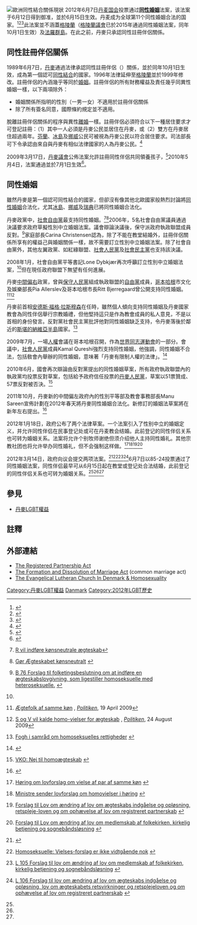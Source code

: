 [[Image:Same-sex marriage map Europe detailed.svg|right|thumb|'''歐洲同性結合關係現狀'''
{{legend|#002255|承認同性婚姻}}
{{legend|#00ffde|承认外国婚姻}}
{{legend|#0066FF|其他类型同性伴侣关系}}
{{legend|#AACCFF|非注册同居}}
{{legend|#cccccc|不承认}}
{{legend|#D40000|宪法限定婚姻为异性夫妇}}]]
{{SSU}}
2012年6月7日[[丹麦国会|丹麦国会]]投票通过'''[[同性婚姻|同性婚姻]]'''法案，该法案于6月12日得到御准，並於6月15日生效。丹麦成为全球第11个同性婚姻合法的国家。<ref name="#1">{{Cite web |url=http://cphpost.dk/news/national/updated-gay-marriage-legalised |title=Gay marriage legalised |accessdate=2012-06-08 |archive-date=2012-08-18 |archive-url=https://web.archive.org/web/20120818162542/http://cphpost.dk/news/national/updated-gay-marriage-legalised |dead-url=yes }}</ref><ref name="#2">{{Cite web |url=http://www.washingtonpost.com/world/europe/danish-lawmakers-approve-church-weddings-for-same-sex-couples/2012/06/07/gJQAcOAxKV_story.html |title=Danish lawmakers approve church weddings for same-sex couples |accessdate=2012-06-08 |archive-date=2018-12-11 |archive-url=https://web.archive.org/web/20181211120134/https://www.washingtonpost.com/world/europe/danish-lawmakers-approve-church-weddings-for-same-sex-couples/2012/06/07/gJQAcOAxKV_story.html |dead-url=no }}</ref><ref name="#3">{{Cite web |url=http://www.dailytelegraph.com.au/news/breaking-news/denmark-approves-gay-weddings-in-church/story-e6freuyi-1226388155168 |title=Denmark approves gay weddings in church |accessdate=2012-06-08 |archive-date=2012-11-10 |archive-url=https://web.archive.org/web/20121110173750/http://www.dailytelegraph.com.au/news/breaking-news/denmark-approves-gay-weddings-in-church/story-e6freuyi-1226388155168 |dead-url=no }}</ref>此法案並不涵蓋[[格陵蘭|格陵蘭]]（[[格陵蘭議會|格陵蘭議會]]已於2015年通過同性婚姻法案，同年10月1日生效）及[[法羅群島|法羅群島]]。在此之前，丹麥只承認同性註冊伴侶關係。

== 同性註冊伴侶關係 ==
1989年6月7日，[[丹麥|丹麥]]通過法律承認同性註冊伴侶（{{lang-da|registreret partnerskab}}）關係，並於同年10月1日生效，成為第一個認可[[同性結合|同性結合]]的國家。1996年法律延伸至[[格陵蘭註冊伴侶關係|格陵蘭]]並於1999年修改。註冊伴侶的內涵幾乎等同於[[婚姻|婚姻]]。註冊伴侶的所有財務權益及責任幾乎同異性婚姻一樣，以下兩項除外：

* 婚姻關係所指明的性別（一男一女）不適用於註冊伴侶關係
* 除了所有簽名同意，國際條約規定並不適用。

脫離註冊伴侶關係的程序與異性[[離婚|離婚]]一樣。註冊伴侶必須符合以下一種居住要求才可登記註冊：（1）其中一人必須是丹麥公民並居住在丹麥，或（2）雙方在丹麥居住超過兩年。[[芬蘭|芬蘭]]、[[冰島|冰島]]及[[挪威|挪威]]公民可被視為丹麥公民以符合居住要求。司法部長可下令承認由來自與丹麥有相似法律國家的人為丹麥公民。<ref>{{cite web |url=http://books.google.com/books?id=mcI7C7JgtDMC&pg=PA215&lpg=PA215&dq=denmark+registered+partnership+1999&source=web&ots=4qs6mrPJns&sig=wzA9Ta24DWY3i3wMSXPNlcLtDXI&hl=en |title=Act on Registered Partnerships, as amended |accessdate=2011-07-10 |archive-date=2019-05-15 |archive-url=https://web.archive.org/web/20190515134453/https://books.google.com/books?id=mcI7C7JgtDMC&pg=PA215&lpg=PA215&dq=denmark+registered+partnership+1999&source=web&ots=4qs6mrPJns&sig=wzA9Ta24DWY3i3wMSXPNlcLtDXI&hl=en |dead-url=no }}</ref>

2009年3月17日，[[丹麥議會|丹麥議會]]公佈法案允許註冊同性伴侶共同領養孩子，<ref>{{Cite web |url=http://www.cphpost.dk/news/politics/90-politics/45091-parliamentary-majority-for-same-sex-adoption.html |title=Parliamentary majority for same-sex adoption |accessdate=2011-07-09 |archive-date=2010-08-11 |archive-url=https://web.archive.org/web/20100811070655/http://www.cphpost.dk/news/politics/90-politics/45091-parliamentary-majority-for-same-sex-adoption.html |dead-url=yes }}</ref>2010年5月4日，法案通過並於7月1日生效<ref>{{Cite web |url=http://www.cphpost.dk/component/content/48896.html?task=view |title=Gays given equal adoption rights |accessdate=2011-07-01 |archive-date=2010-05-08 |archive-url=https://web.archive.org/web/20100508230634/http://www.cphpost.dk/component/content/48896.html?task=view |dead-url=yes }}</ref>。

== 同性婚姻 ==
雖然丹麥是第一個認可同性結合的國家，但卻沒有像其他北歐國家般熱烈討論將[[同性婚姻|同性婚姻]]合法化，尤其[[冰岛同性婚姻|冰島]]、[[挪威同性婚姻|挪威]]及[[瑞典同性婚姻|瑞典]]已將同性婚姻合法化。

丹麥政黨中，[[丹麥社會自由黨|社會自由黨]]最支持同性婚姻。<ref name="#4">{{da icon}} [http://www.berlingske.dk/article/20080109/danmark/80109002/ R vil indføre kønsneutrale ægteskab]</ref><ref>{{da icon}} [http://www.radikale.net/margrethe-wivel/indlaeg/2008/07/09/goer-aegteskabet-koensneutralt Gør Ægteskabet kønsneutralt] {{Wayback|url=http://www.radikale.net/margrethe-wivel/indlaeg/2008/07/09/goer-aegteskabet-koensneutralt |date=20110724025541 }}</ref>2006年，5名社會自由黨議員通過決議要求政府草擬性別中立婚姻法案。議會辯論決議後，保守派政府執政聯盟成員反對。<ref>{{da icon}} [http://www.folketinget.dk/doc.aspx?/Samling/20061/beslutningsforslag/B76/index.htm B 76  Forslag til folketingsbeslutning om at indføre en ægteskabslovgivning, som ligestiller homoseksuelle med heteroseksuelle.] {{Wayback|url=http://www.folketinget.dk/doc.aspx?%2FSamling%2F20061%2Fbeslutningsforslag%2FB76%2Findex.htm |date=20070824053446 }}</ref>家庭部長Carina Christensen認為，除了不能在教堂結婚外，註冊伴侶關係所享有的權益己與婚姻關係一樣，故不需要訂立性別中立婚姻法案。除了社會自由黨外，其他左翼政黨、如紅綠聯盟、[[社會人民黨_(丹麥)|社會人民黨]]及[[丹麥社會民主黨|社會民主黨]]也支持該決議。

2008年1月，社會自由黨平等書記Lone Dybkjær再次呼籲訂立性別中立婚姻法案，<ref name="#4"/>但在現任政府聯盟下無望有任何進展。

丹麥[[中間偏右|中間偏右]]政黨，曾與[[丹麥保守人民黨|保守人民黨]]組成執政聯盟的[[丹麥自由黨|自由黨]]成員，[[哥本哈根|哥本哈根]]市文化及娛樂部長Pia Allerslev及哥本哈根市長Ritt Bjerregaard曾公開支持同性婚姻。<ref>{{da icon}} [http://blog.politiken.dk/engelbreth/2009/04/19/%C3%86gtefolk-af-samme-k%C3%B8n/ Ægtefolk af samme køn] {{Wayback|url=http://blog.politiken.dk/engelbreth/2009/04/19/%C3%86gtefolk-af-samme-k%C3%B8n/ |date=20090422224653 }}, ''[[Politiken|Politiken]]'', 19 April 2009</ref><ref>{{da icon}} [http://politiken.dk/politik/article774431.ece S og V vil kalde homo-vielser for ægteskab] {{Wayback|url=http://politiken.dk/politik/article774431.ece |date=20110607033646 }}, ''[[Politiken|Politiken]]'', 24 August 2009</ref>

丹麥前首相[[安德斯·福格·拉斯穆森|安德斯·福格·拉斯穆森]]在任時，雖然個人傾向支持同性婚姻及丹麥國家教會為同性伴侶舉行宗教婚禮，但他堅持這只是作為教會成員的私人意見，不是以首相的身份發言。反對黨社會民主黨批評他對同性婚姻缺乏支持，令丹麥落後於鄰近的[[斯堪的納維亞半島|斯堪的納維亞半島]]國家。<ref>{{da icon}} [http://socialdemokraterne.dk/A-Socialdemokraterne-Fogh-i-samråd-om-homoseksuelles-rettigheder-default.aspx?func=article.view&id=257218 Fogh i samråd om homoseksuelles rettigheder] {{Wayback|url=http://socialdemokraterne.dk/A-Socialdemokraterne-Fogh-i-samr%C3%A5d-om-homoseksuelles-rettigheder-default.aspx?func=article.view&id=257218 |date=20090227032208 }}</ref>

2009年7月，一場[[人權|人權]]會議在哥本哈根召開，作為[[世界同志運動會|世界同志運動會]]的一部分。會議中，[[社會人民黨_(丹麥)|社會人民黨]]成員Kamal Qureshi強烈支持同性婚姻，他強調，同性婚姻不合法，包括敎會內舉辦的同性婚姻，意味著「丹麥有限制人權的法律」。<ref>{{Cite web |url=http://www.cphpost.dk/news/politics/90-politics/46408-politician-speaks-out-on-minority-rights.html |title=Politician speaks out on minority rights |accessdate=2011-07-10 |archive-date=2011-06-05 |archive-url=https://web.archive.org/web/20110605042652/http://www.cphpost.dk/news/politics/90-politics/46408-politician-speaks-out-on-minority-rights.html |dead-url=no }}</ref>

2010年6月，國會再次辯論由反對黨提出的同性婚姻草案，所有政府執政聯盟內的執政黨均投票反對草案，包括給予政府信任投票的[[丹麥人民黨|丹麥人民黨]]，草案以51票贊成、57票反對被否決。<ref>{{da icon}} [http://www.out-and-about.dk/visnyhed.asp?id=1880 VKO: Nej til homoægteskab] {{Wayback|url=http://www.out-and-about.dk/visnyhed.asp?id=1880 |date=20110719130723 }}</ref>

2011年10月，丹麥新的中間偏左政府內的性別平等部及教會事務部長Manu Sareen宣佈計劃在2012年春天將丹麥同性婚姻合法化。新修訂的婚姻法草案將在新年左右提出。<ref>{{Cite web |url=http://www.cphpost.dk/news/national/88-national/52363-minister-gay-weddings-by-next-year.html |title=Minister: Gay weddings by next year |access-date=2011-10-26 |archive-url=https://web.archive.org/web/20111026152746/http://www.cphpost.dk/news/national/88-national/52363-minister-gay-weddings-by-next-year.html |archive-date=2011-10-26 |dead-url=yes }}</ref>

2012年1月18日，政府公布了两个法律草案。一个法案引入了性别中立的婚姻定义，并允许同性伴侣在民事登记处或可在丹麦教会结婚。此前登记的同性伴侣关系也可转为婚姻关系。法案将允许个别牧师谢绝但须介绍他人主持同性婚礼。其他宗教社团也将允许举办同性婚礼，但不会强制这样做。<ref>{{da icon}} [http://www.km.dk/generelle-sider/nyheder/single-news/hoering-om-lovforslag-om-vielse-af-par-af-samme-koen.html Høring om lovforslag om vielse af par af samme køn] {{Wayback|url=http://www.km.dk/generelle-sider/nyheder/single-news/hoering-om-lovforslag-om-vielse-af-par-af-samme-koen.html |date=20120121085905 }}</ref><ref>{{da icon}} [http://politiken.dk/indland/ECE1512343/ministre-sender-lovforslag-om-homovielser-i-hoering/ Ministre sender lovforslag om homovielser i høring] {{Wayback|url=http://politiken.dk/indland/ECE1512343/ministre-sender-lovforslag-om-homovielser-i-hoering/ |date=20160404035142 }}</ref><ref>{{da icon}} [https://www.borger.dk/Lovgivning/Hoeringsportalen/dl.aspx?hpid=31246 Forslag til Lov om ændring af lov om ægteskabs indgåelse og opløsning, retspleje-loven og om ophævelse af lov om registreret partnerskab] {{Wayback|url=https://www.borger.dk/Lovgivning/Hoeringsportalen/dl.aspx?hpid=31246 |date=20200217164018 }}</ref><ref>{{da}} [http://www.km.dk/fileadmin/share/Lovudkast_2011-2012/Udkast_til_aendring_af_medlemskabsloven.pdf Forslag til Lov om ændring af lov om medlemskab af folkekirken, kirkelig betjening og sognebåndsløsning] {{Wayback|url=http://www.km.dk/fileadmin/share/Lovudkast_2011-2012/Udkast_til_aendring_af_medlemskabsloven.pdf |date=20181006085327 }}</ref> 

2012年3月14日，政府向议会提交两项法案。<ref>{{Cite web |url=http://www.heraldsun.com.au/news/breaking-news/denmark-submits-gay-marriage-bill/story-e6frf7jx-1226299899686 |title=Denmark submits gay marriage bill |accessdate=2012-06-08 |archive-date=2015-02-14 |archive-url=https://web.archive.org/web/20150214140437/http://www.heraldsun.com.au/news/breaking-news/denmark-submits-gay-marriage-bill/story-e6frf7jx-1226299899686 |dead-url=no }}</ref><ref>{{da icon}} [http://www.kristeligt-dagblad.dk/artikel/454980:Kirke---tro--Homoseksuelle--Vielses-forslag-er-ikke-vidtgaaende-nok Homoseksuelle: Vielses-forslag er ikke vidtgående nok] {{Wayback|url=http://www.kristeligt-dagblad.dk/artikel/454980:Kirke---tro--Homoseksuelle--Vielses-forslag-er-ikke-vidtgaaende-nok |date=20130324184126 }}</ref><ref>{{da}} [http://www.ft.dk/samling/20111/lovforslag/l105/index.htm L 105 Forslag til lov om ændring af lov om medlemskab af folkekirken, kirkelig betjening og sognebåndsløsning] {{Wayback|url=http://www.ft.dk/samling/20111/lovforslag/l105/index.htm |date=20180130012242 }}</ref><ref>{{da}} [http://www.ft.dk/samling/20111/lovforslag/l106/index.htm L 106 Forslag til lov om ændring af lov om ægteskabs indgåelse og opløsning, lov om ægteskabets retsvirkninger og retsplejeloven og om ophævelse af lov om registreret partnerskab] {{Wayback|url=http://www.ft.dk/samling/20111/lovforslag/l106/index.htm |date=20180130012638 }}</ref>6月7日以85-24投票通过了同性婚姻法案，同性伴侣最早可从6月15日起在教堂或登记处合法结婚，此前登记的同性伴侣关系也可转为婚姻关系。<ref name="#1"/><ref name="#2"/><ref name="#3"/>

== 參見 ==
* [[丹麥LGBT權益|丹麥LGBT權益]]

== 註釋 ==
{{Reflist|2}}

== 外部連結 ==
*[https://web.archive.org/web/20140930123537/http://users.cybercity.dk/~dko12530/s2.htm The Registered Partnership Act]
*[https://web.archive.org/web/20090724184143/http://www.familiestyrelsen.dk/other-languages/english/5/ The Formation and Dissolution of Marriage Act] (common marriage act)
*[http://www.religioustolerance.org/hom_dane.htm The Evangelical Lutheran Church In Denmark & Homosexuality]{{Wayback|url=http://www.religioustolerance.org/hom_dane.htm |date=20160303185415 }}
{{欧洲题目|同性婚姻}}
{{Status of same-sex unions}}

[[Category:丹麥LGBT權益|Category:丹麥LGBT權益]]
[[Category:各國同性婚姻|Danmark]]
[[Category:2012年LGBT歷史|Category:2012年LGBT歷史]]